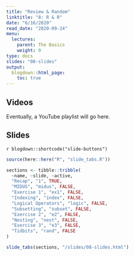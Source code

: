 ```yaml
---
title: "Review & Random"
linktitle: "8: R & R"
date: "6/16/2020"
read_date: "2020-09-24"
menu:
  lectures:
    parent: The Basics
    weight: 9
type: docs
slides: "08-slides"
output:
  blogdown::html_page:
    toc: true
---
```


## Videos

Eventually, a YouTube playlist will go here. 

## Slides

`r blogdown::shortcode("slide-buttons")`

```r

source(here::here("R", "slide_tabs.R"))

sections <- tibble::tribble(
  ~name, ~slide, ~active,
  "Recap", "1", TRUE,
  "MIDUS", "midus", FALSE,
  "Exercise 1", "ex1", FALSE,
  "Indexing", "index", FALSE,
  "Logical Operators", "logic", FALSE,
  "Subsetting", "subset", FALSE,
  "Exercise 2", "e2", FALSE,
  "Nesting", "nest", FALSE,
  "Exercise 3", "e3", FALSE,
  "Tidbits", "rand", FALSE
)

slide_tabs(sections, "/slides/08-slides.html")
```